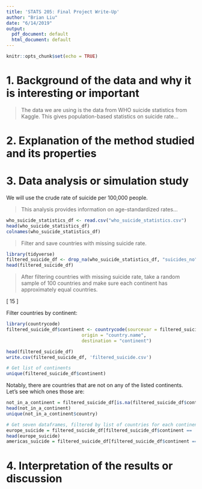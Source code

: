 ```yaml
---
title: 'STATS 205: Final Project Write-Up'
author: "Brian Liu"
date: "6/14/2019"
output:
  pdf_document: default
  html_document: default
---
```


```r
knitr::opts_chunk$set(echo = TRUE)
```

# 1. Background of the data and why it is interesting or important

>The data we are using is the data from WHO suicide statistics from Kaggle. This gives population-based statistics on suicide rate...

# 2. Explanation of the method studied and its properties

# 3. Data analysis or simulation study

We will use the crude rate of suicide per 100,000 people.

>This analysis provides information on age-standardized rates...

```r
who_suicide_statistics_df <- read.csv("who_suicide_statistics.csv")
head(who_suicide_statistics_df)
colnames(who_suicide_statistics_df)
```

>Filter and save countries with missing suicide rate.

<!-- install.packages("devtools", dependencies=TRUE, repos='http://cran.us.r-project.org') -->

```r
library(tidyverse)
filtered_suicide_df <- drop_na(who_suicide_statistics_df, "suicides_no")
head(filtered_suicide_df)
```

>After filtering countries with missing suicide rate, take a random sample of 100 countries and make sure each continent has approximately equal countries.

\[
	\frac{100 \textrm{ countries}}{7 \textrm{ continents}} \approx 14 \textrm{ to } 15 \textrm{ countries per continent}
\]

Filter countries by continent:


```r
library(countrycode)
filtered_suicide_df$continent <- countrycode(sourcevar = filtered_suicide_df[, "country"],
                            origin = "country.name",
                            destination = "continent")

head(filtered_suicide_df)
write.csv(filtered_suicide_df, 'filtered_suicide.csv')

# Get list of continents
unique(filtered_suicide_df$continent)
```

Notably, there are countries that are not on any of the listed continents. Let's see which ones those are:

```r
not_in_a_continent = filtered_suicide_df[is.na(filtered_suicide_df$continent),]
head(not_in_a_continent)
unique(not_in_a_continent$country)
```

```r
# Get seven dataframes, filtered by list of countries for each continent.
europe_suicide = filtered_suicide_df[filtered_suicide_df$continent == 'Europe',]
head(europe_suicide)
americas_suicide = filtered_suicide_df[filtered_suicide_df$continent == 'Europe',]
```

# 4. Interpretation of the results or discussion
